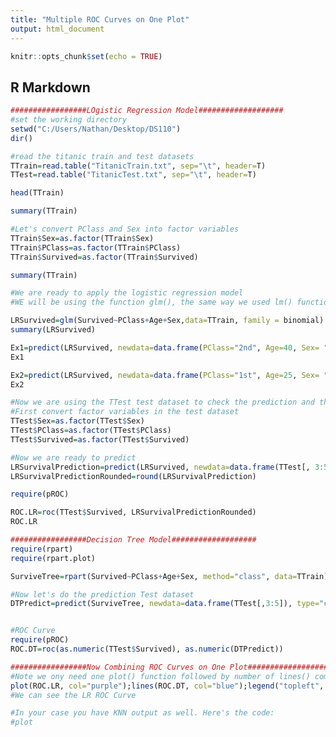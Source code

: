 ---
title: "Multiple ROC Curves on One Plot"
output: html_document
---

```{r setup, include=FALSE}
knitr::opts_chunk$set(echo = TRUE)
```

## R Markdown

```{r}
#################LOgistic Regression Model###################
#set the working directory
setwd("C:/Users/Nathan/Desktop/DS110")
dir()

#read the titanic train and test datasets
TTrain=read.table("TitanicTrain.txt", sep="\t", header=T)
TTest=read.table("TitanicTest.txt", sep="\t", header=T)

head(TTrain)

summary(TTrain)

#Let's convert PClass and Sex into factor variables
TTrain$Sex=as.factor(TTrain$Sex)
TTrain$PClass=as.factor(TTrain$PClass)
TTrain$Survived=as.factor(TTrain$Survived)

summary(TTrain)

#We are ready to apply the logistic regression model
#WE will be using the function glm(), the same way we used lm() function to create multiple linear regression model with an extra item to denote the distribution family of the response variable(family=binomial)

LRSurvived=glm(Survived~PClass+Age+Sex,data=TTrain, family = binomial)
summary(LRSurvived)

Ex1=predict(LRSurvived, newdata=data.frame(PClass="2nd", Age=40, Sex= "male"),type="response")
Ex1

Ex2=predict(LRSurvived, newdata=data.frame(PClass="1st", Age=25, Sex= "female"),type="response")
Ex2

#Now we are using the TTest test dataset to check the prediction and then later on to check the prediction accuracy
#First convert factor variables in the test dataset
TTest$Sex=as.factor(TTest$Sex)
TTest$PClass=as.factor(TTest$PClass)
TTest$Survived=as.factor(TTest$Survived)

#Now we are ready to predict
LRSurvivalPrediction=predict(LRSurvived, newdata=data.frame(TTest[, 3:5]), type="response")
LRSurvivalPredictionRounded=round(LRSurvivalPrediction)

require(pROC)

ROC.LR=roc(TTest$Survived, LRSurvivalPredictionRounded)
ROC.LR

#################Decision Tree Model###################
require(rpart)
require(rpart.plot)

SurviveTree=rpart(Survived~PClass+Age+Sex, method="class", data=TTrain)

#Now let's do the prediction Test dataset
DTPredict=predict(SurviveTree, newdata=data.frame(TTest[,3:5]), type="class")


#ROC Curve
require(pROC)
ROC.DT=roc(as.numeric(TTest$Survived), as.numeric(DTPredict))

#################Now Combining ROC Curves on One Plot######################
#Note we ony need one plot() function followed by number of lines() commands to each additional ROC curve
plot(ROC.LR, col="purple");lines(ROC.DT, col="blue");legend("topleft", legend=c("LogReg", "DecisionTree"), col=c("Purple", "Blue"), pch=c(17,16))
#We can see the LR ROC Curve 

#In your case you have KNN output as well. Here's the code:
#plot

```
